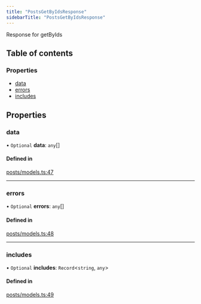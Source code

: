 ```yaml
---
title: "PostsGetByIdsResponse"
sidebarTitle: "PostsGetByIdsResponse"
---
```


Response for getByIds

## Table of contents

### Properties

- [data](/xdks/typescript/reference/interfaces/PostsGetByIdsResponse#data)
- [errors](/xdks/typescript/reference/interfaces/PostsGetByIdsResponse#errors)
- [includes](/xdks/typescript/reference/interfaces/PostsGetByIdsResponse#includes)

## Properties

### data

• `Optional` **data**: `any`[]

#### Defined in

[posts/models.ts:47](https://github.com/xdevplatform/xdk/blob/298ca9350d035e40e7c8ee0753c50052819a41e2/xdk/typescript/src/posts/models.ts#L47)

___

### errors

• `Optional` **errors**: `any`[]

#### Defined in

[posts/models.ts:48](https://github.com/xdevplatform/xdk/blob/298ca9350d035e40e7c8ee0753c50052819a41e2/xdk/typescript/src/posts/models.ts#L48)

___

### includes

• `Optional` **includes**: `Record`\<`string`, `any`\>

#### Defined in

[posts/models.ts:49](https://github.com/xdevplatform/xdk/blob/298ca9350d035e40e7c8ee0753c50052819a41e2/xdk/typescript/src/posts/models.ts#L49)
